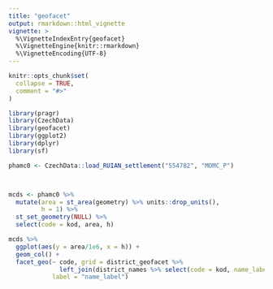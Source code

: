 ```yaml
---
title: "geofacet"
output: rmarkdown::html_vignette
vignette: >
  %\VignetteIndexEntry{geofacet}
  %\VignetteEngine{knitr::rmarkdown}
  %\VignetteEncoding{UTF-8}
---
```


```r
knitr::opts_chunk$set(
  collapse = TRUE,
  comment = "#>"
)
```

```r
library(pragr)
library(CzechData)
library(geofacet)
library(ggplot2)
library(dplyr)
library(sf)
```

```r
phamc0 <- CzechData::load_RUIAN_settlement("554782", "MOMC_P")



mcds <- phamc0 %>% 
  mutate(area = st_area(geometry) %>% units::drop_units(),
         h = 1) %>% 
  st_set_geometry(NULL) %>% 
  select(code = kod, area, h)

mcds %>% 
  ggplot(aes(y = area/1e6, x = h)) +
  geom_col() +
  facet_geo(~ code, grid = district_geofacet %>% 
              left_join(district_names %>% select(code = kod, name_label = nazev_short)),
            label = "name_label")

```

